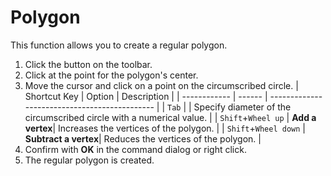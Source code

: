 
# Polygon

This function allows you to create a regular polygon.

<Reference shortcut='' command='Regular Polygon' button='Toolbar' />

1. Click the button on the toolbar.
2. Click at the point for the polygon's center.
3. Move the cursor and click on a point on the circumscribed circle.
   | Shortcut Key | Option | Description                                   |
   | ------------ | ------ | --------------------------------------------- |
   | `Tab`        |        | Specify diameter of the circumscribed circle with a numerical value. |
   | `Shift`+`Wheel up` | **Add a vertex**| Increases the vertices of the polygon. |
   | `Shift`+`Wheel down` | **Subtract a vertex**| Reduces the vertices of the polygon. |
4. Confirm with **OK** in the command dialog or right click.
5. The regular polygon is created.
